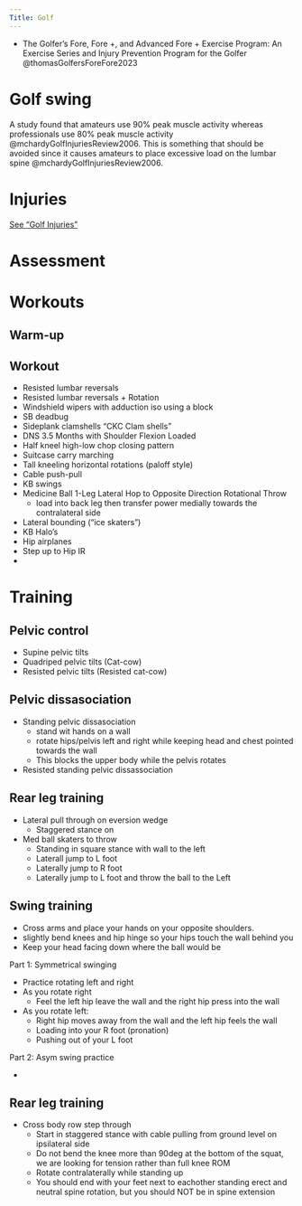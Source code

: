 ```yaml
---
Title: Golf
---
```



:::{.callout title="To read"}

- The Golfer's Fore, Fore +, and Advanced Fore + Exercise Program: An Exercise Series and Injury Prevention Program for the Golfer @thomasGolfersForeFore2023

:::

# Golf swing

A study found that amateurs use 90% peak muscle activity whereas professionals use 80% peak muscle activity @mchardyGolfInjuriesReview2006.
This is something that should be avoided since it causes amateurs to place excessive load on the lumbar spine @mchardyGolfInjuriesReview2006.

# Injuries
[See "Golf Injuries"]({{< var ref-golf-injuries.path >}})

# Assessment


# Workouts
## Warm-up

## Workout

- Resisted lumbar reversals
- Resisted lumbar reversals + Rotation
- Windshield wipers with adduction iso using a block
- SB deadbug
- Sideplank clamshells "CKC Clam shells"
- DNS 3.5 Months with Shoulder Flexion Loaded
- Half kneel high-low chop closing pattern
- Suitcase carry marching
- Tall kneeling horizontal rotations (paloff style)
- Cable push-pull
- KB swings
- Medicine Ball 1-Leg Lateral Hop to Opposite Direction Rotational Throw
    - load into back leg then transfer power medially towards the contralateral side
- Lateral bounding ("ice skaters")
- KB Halo's
- Hip airplanes
- Step up to Hip IR
- 





# Training

## Pelvic control

- Supine pelvic tilts
- Quadriped pelvic tilts (Cat-cow)
- Resisted pelvic tilts (Resisted cat-cow)


## Pelvic dissasociation

- Standing pelvic dissasociation
    - stand wit hands on a wall 
    - rotate hips/pelvis left and right while keeping head and chest pointed towards the wall
    - This blocks the upper body while the pelvis rotates
- Resisted standing pelvic dissassociation

## Rear leg training

- Lateral pull through on eversion wedge
    - Staggered stance on 
- Med ball skaters to throw
    - Standing in square stance with wall to the left
    - Laterall jump to L foot
    - Laterally jump to R foot
    - Laterally jump to L foot and throw the ball to the Left

## Swing training

- Cross arms and place your hands on your opposite shoulders.
- slightly bend knees and hip hinge so your hips touch the wall behind you
- Keep your head facing down where the ball would be

Part 1: Symmetrical swinging

- Practice rotating left and right
- As you rotate right
    - Feel the left hip leave the wall and the right hip press into the wall
- As you rotate left:
    - Right hip moves away from the wall and the left hip feels the wall
    - Loading into your R foot (pronation)
    - Pushing out of your L foot

Part 2: Asym swing practice

- 

## Rear leg training

- Cross body row step through
    - Start in staggered stance with cable pulling from ground level on ipsilateral side
    - Do not bend the knee more than 90deg at the bottom of the squat, we are looking for tension rather than full knee ROM
    - Rotate contralaterally while standing up
    - You should end with your feet next to eachother standing erect and neutral spine rotation, but you should NOT be in spine extension